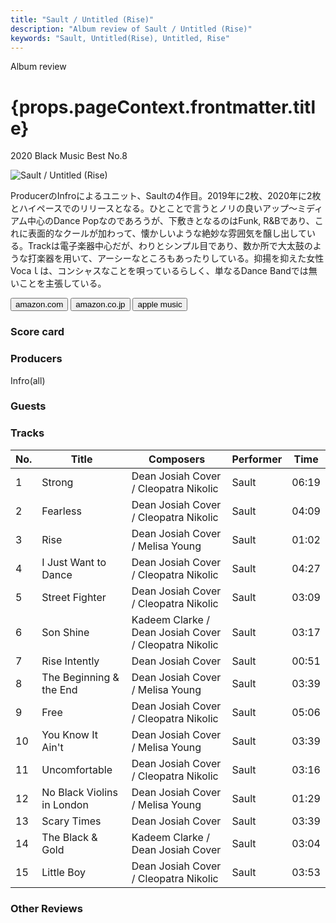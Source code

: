 ```yaml
---
title: "Sault / Untitled (Rise)"
description: "Album review of Sault / Untitled (Rise)"
keywords: "Sault, Untitled(Rise), Untitled, Rise"
---
```







<p className="largeP">Album review</p>
<h1 className="h1--no--margin">{props.pageContext.frontmatter.title}</h1>
<p className="largeP">
  <Link to="/best50/2020/">2020 Black Music Best No.8</Link>
</p>

<Row  className="image-card-group">
	<Column colMd={3} colLg={4} noGutterMdLeft="">
       <ImageCard>

![Sault / Untitled (Rise)](../../images/cd/sault1L.jpg)

</ImageCard>
	</Column>
	<Column colMd={4} colLg={8} noGutterMdLeft="">
	<p>
	ProducerのInfroによるユニット、Saultの4作目。2019年に2枚、2020年に2枚とハイペースでのリリースとなる。ひとことで言うとノリの良いアップ～ミディアム中心のDance Popなのであろうが、下敷きとなるのはFunk, R&Bであり、これに表面的なクールが加わって、懐かしいような絶妙な雰囲気を醸し出している。Trackは電子楽器中心だが、わりとシンプル目であり、数か所で大太鼓のような打楽器を用いて、アーシーなところもあったりしている。抑揚を抑えた女性Vocaｌは、コンシャスなことを唄っているらしく、単なるDance Bandでは無いことを主張している。
	</p>
	<div>
	  <Button className="button-right-mergin"  href="https://amzn.to/3ljiEAL" renderIcon={ArrowUpRight} size='sm' kind='primary'>
      amazon.com
    </Button>
    <Button className="button-right-mergin"  href="https://amzn.to/2Ve7RNt" renderIcon={ArrowUpRight} size='sm' kind='secondary'>
      amazon.co.jp
    </Button>
		<Button className="button-right-mergin"  href="https://apple.co/36ihVLS" renderIcon={ArrowUpRight} size='sm' kind='tertiary'>
      apple music
    </Button>
    <AdvJS2/>
	</div>
	</Column>
</Row>
<Row >
	<Column colMd={4} colLg={4} noGutterMdLeft="">
<div>
  <h3>Score card</h3>
	<SliderJS1 value="5" />
  <SliderJS2 value="2" />
	<SliderJS3 value="1" />
  <SliderJS4 value="9" />
</div>
</Column>
<Column colMd={8} colLg={8} noGutterMdLeft="">
<div>
<h3>Producers</h3>
<p>
Infro(all)
</p>
<h3>Guests</h3>
<p>
</p>
</div>
</Column>
</Row>

<h3>Tracks</h3>

| No. | Title                      | Composers                                             | Performer | Time  |
| --- | -------------------------- | ----------------------------------------------------- | --------- | ----- |
| 1   | Strong                     | Dean Josiah Cover / Cleopatra Nikolic                 | Sault     | 06:19 |
| 2   | Fearless                   | Dean Josiah Cover / Cleopatra Nikolic                 | Sault     | 04:09 |
| 3   | Rise                       | Dean Josiah Cover / Melisa Young                      | Sault     | 01:02 |
| 4   | I Just Want to Dance       | Dean Josiah Cover / Cleopatra Nikolic                 | Sault     | 04:27 |
| 5   | Street Fighter             | Dean Josiah Cover / Cleopatra Nikolic                 | Sault     | 03:09 |
| 6   | Son Shine                  | Kadeem Clarke / Dean Josiah Cover / Cleopatra Nikolic | Sault     | 03:17 |
| 7   | Rise Intently              | Dean Josiah Cover                                     | Sault     | 00:51 |
| 8   | The Beginning & the End    | Dean Josiah Cover / Melisa Young                      | Sault     | 03:39 |
| 9   | Free                       | Dean Josiah Cover / Cleopatra Nikolic                 | Sault     | 05:06 |
| 10  | You Know It Ain't          | Dean Josiah Cover / Melisa Young                      | Sault     | 03:39 |
| 11  | Uncomfortable              | Dean Josiah Cover / Cleopatra Nikolic                 | Sault     | 03:16 |
| 12  | No Black Violins in London | Dean Josiah Cover / Melisa Young                      | Sault     | 01:29 |
| 13  | Scary Times                | Dean Josiah Cover                                     | Sault     | 03:39 |
| 14  | The Black & Gold           | Kadeem Clarke / Dean Josiah Cover                     | Sault     | 03:04 |
| 15  | Little Boy                 | Dean Josiah Cover / Cleopatra Nikolic                 | Sault     | 03:53 |

<h3>Other Reviews</h3>

<Row>
  <Column colMd={3} colLg={3} noGutterMdLeft>
    <Review1 />
  </Column>
  <Column colMd={3} colLg={3} noGutterMdLeft>
    <Review2 />
  </Column>
</Row>

<Row>
  <Column colMd={3} colLg={3} noGutterMdLeft>
    <Review2_1 />
  </Column>
</Row>

<AdvJS3 />